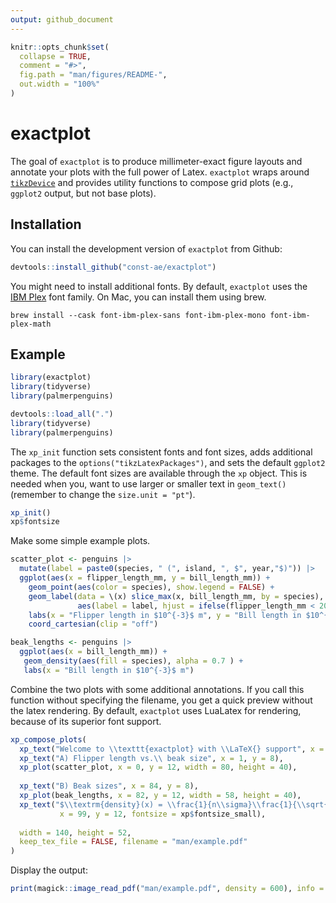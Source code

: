 ```yaml
---
output: github_document
---
```


<!-- README.md is generated from README.Rmd. Please edit that file -->

```r
knitr::opts_chunk$set(
  collapse = TRUE,
  comment = "#>",
  fig.path = "man/figures/README-",
  out.width = "100%"
)
```

# exactplot

<!-- badges: start -->
<!-- badges: end -->

The goal of `exactplot` is to produce millimeter-exact figure layouts and annotate your plots with the full power of Latex. `exactplot` wraps around [`tikzDevice`](https://daqana.github.io/tikzDevice/) and provides utility functions to compose grid plots (e.g., `ggplot2` output, but not base plots).

## Installation

You can install the development version of `exactplot` from Github:

``` r
devtools::install_github("const-ae/exactplot")
```

You might need to install additional fonts. By default, `exactplot` uses the [IBM Plex](https://github.com/IBM/plex) font family. On Mac, you can install them using brew.

``` shell
brew install --cask font-ibm-plex-sans font-ibm-plex-mono font-ibm-plex-math
```

## Example

```r
library(exactplot)
library(tidyverse)
library(palmerpenguins)
```
```r
devtools::load_all(".")
library(tidyverse)
library(palmerpenguins)
```

The `xp_init` function sets consistent fonts and font sizes, adds additional packages to the `options("tikzLatexPackages")`, and sets the default `ggplot2` theme. The default font sizes are available through the `xp` object. This is needed when you, want to use larger or smaller text in `geom_text()` (remember to change the `size.unit = "pt"`).

```r
xp_init()
xp$fontsize
```


Make some simple example plots.

```r
scatter_plot <- penguins |>
  mutate(label = paste0(species, " (", island, ", $", year,"$)")) |>
  ggplot(aes(x = flipper_length_mm, y = bill_length_mm)) +
    geom_point(aes(color = species), show.legend = FALSE) +
    geom_label(data = \(x) slice_max(x, bill_length_mm, by = species), 
               aes(label = label, hjust = ifelse(flipper_length_mm < 200, 0, 1)), vjust = -0.2) +
    labs(x = "Flipper length in $10^{-3}$ m", y = "Bill length in $10^{-3}$ m") +
    coord_cartesian(clip = "off")

beak_lengths <- penguins |>
  ggplot(aes(x = bill_length_mm)) +
   geom_density(aes(fill = species), alpha = 0.7 ) +
   labs(x = "Bill length in $10^{-3}$ m")
```


Combine the two plots with some additional annotations. If you call this function without specifying the filename, you get a quick preview without the latex rendering. By default, `exactplot` uses LuaLatex for rendering, because of its superior font support.

```r
xp_compose_plots(
  xp_text("Welcome to \\texttt{exactplot} with \\LaTeX{} support", x = 1, y = 2, fontsize = xp$fontsize_large, fontface = "bold"),
  xp_text("A) Flipper length vs.\\ beak size", x = 1, y = 8),
  xp_plot(scatter_plot, x = 0, y = 12, width = 80, height = 40),
  
  xp_text("B) Beak sizes", x = 84, y = 8),
  xp_plot(beak_lengths, x = 82, y = 12, width = 58, height = 40),
  xp_text("$\\textrm{density}(x) = \\frac{1}{n\\sigma}\\frac{1}{\\sqrt{2\\pi}}\\sum_{i=1}^N{\\exp\\left(\\frac{-(x-x_i)^2}{2\\sigma^2}\\right)}$",
           x = 99, y = 12, fontsize = xp$fontsize_small),
  
  width = 140, height = 52,
  keep_tex_file = FALSE, filename = "man/example.pdf"
)
```


Display the output:

```r
print(magick::image_read_pdf("man/example.pdf", density = 600), info = FALSE)
```


